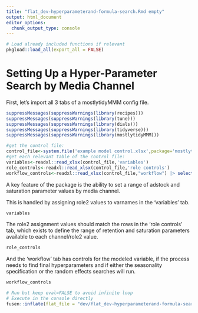 ```yaml
---
title: "flat_dev-hyperparameterand-formula-search.Rmd empty"
output: html_document
editor_options: 
  chunk_output_type: console
---
```



```r
# Load already included functions if relevant
pkgload::load_all(export_all = FALSE)
```

# Setting Up a Hyper-Parameter Search by Media Channel

First, let's import all 3 tabs of a mostlytidyMMM config file.

```r
suppressMessages(suppressWarnings(library(recipes)))
suppressMessages(suppressWarnings(library(tune)))
suppressMessages(suppressWarnings(library(dials)))
suppressMessages(suppressWarnings(library(tidyverse)))
suppressMessages(suppressWarnings(library(mostlytidyMMM)))

#get the control file:
control_file<-system.file('example model control.xlsx',package='mostlytidyMMM')
#get each relevant table of the control file:
variables<-readxl::read_xlsx(control_file,'variables')
role_controls<-readxl::read_xlsx(control_file,'role controls')
workflow_controls<-readxl::read_xlsx(control_file,"workflow") |> select(-desc)
```

A key feature of the package is the ability to set a range of adstock and saturation parameter values by media channel.

This is handled by assigning role2 values to varnames in the 'variables' tab.

```r

variables

```

The role2 assignment values should match the rows in the 'role controls' tab, which exists to define the range of retention and saturation parameters available to each channel/role2 value.

```r
role_controls

```


And the 'workflow' tab has controls for the modeled variable, if the process needs to find final hyperparameters and if either the seasonality specification or the random effects searches will run.
```r
workflow_controls
```



```r
# Run but keep eval=FALSE to avoid infinite loop
# Execute in the console directly
fusen::inflate(flat_file = "dev/flat_dev-hyperparameterand-formula-search.Rmd", vignette_name = "Hyperparameter and Formula Search")
```


